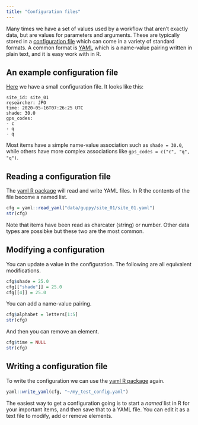 ```yaml
---
title: "Configuration files"
---
```


Many times we have a set of values used by a workflow that aren't exactly data, but are values for parameters and arguments. These are typically stored in a [configuration file](https://en.wikipedia.org/wiki/Configuration_file) which can come in a variety of standard formats. A common format is [YAML](https://en.wikipedia.org/wiki/YAML) which is a name-value pairing written in plain text, and it is easy work with in R.

## An example configuration file

[Here](data/guppy/site_01/site_01.yaml) we have a small configuration file. It looks like this:

```         
site_id: site_01
researcher: JPO
time: 2020-05-16T07:26:25 UTC
shade: 30.0
gps_codes:
- c
- q
- q
```

Most items have a simple name-value association such as `shade = 30.0`, while others have more complex associations like `gps_codes = c("c", "q", "q")`.

## Reading a configuration file
The [yaml R package](https://CRAN.R-project.org/package=yaml) will read and write YAML files.  In R the contents of the file become a named list.

```r
cfg = yaml::read_yaml("data/guppy/site_01/site_01.yaml") 
str(cfg)
```

Note that items have been read as charcater (string) or number.  Other data types are possibke but these two are the most common.

## Modifying a configuration

You can update a value in the configuration. The following are all equivalent modifications.

```r
cfg$shade = 25.0
cfg[["shade"]] = 25.0
cfg[[4]] = 25.0
```

You can add a name-value pairing.

```r
cfg$alphabet = letters[1:5]
str(cfg)
```
And then you can remove an element.

```r
cfg$time = NULL
str(cfg)
```

## Writing a configuration file

To write the configuration we can use the [yaml R package](https://CRAN.R-project.org/package=yaml) again.

```r
yaml::write_yaml(cfg, "~/my_test_config.yaml")
```

:::{.callout-tip}
The easiest way to get a configuration going is to start a *named* list in R for your important items, and then save that to a YAML file.  You can edit it as a text file to modify, add or remove elements.
:::